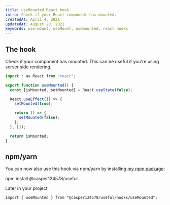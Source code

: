 ```yaml
---
title: useMounted React hook
intro: Check if your React component has mounted.
createdAt: April 4, 2021
updatedAt: August 20, 2021
keywords: use-mount, useMount, usemounted, react hooks
---
```


## The hook

Check if your component has mounted. This can be useful if you're using server side rendering.

```tsx:src/hooks/useMounted.ts
import * as React from "react";

export function useMounted() {
  const [isMounted, setMounted] = React.useState(false);

  React.useEffect(() => {
    setMounted(true);

    return () => {
      setMounted(false);
    };
  }, []);

  return isMounted;
}
```

## npm/yarn

You can now also use this hook via npm/yarn by installing [my npm package](https://npm.im/@casper124578/useful):

<CommandLine>npm install @casper124578/useful</CommandLine>

Later in your project

```tsx
import { useMounted } from "@casper124578/useful/hooks/useMounted";
```
